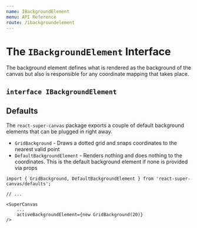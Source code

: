 ```yaml
---
name: IBackgroundElement
menu: API Reference
route: /ibackgroundelement
---
```



# The `IBackgroundElement` Interface

The background element defines what is rendered as the background of the canvas but also is responsible for any coordinate mapping that takes place.

## `interface IBackgroundElement`

<InterfaceDocumentation interfaceMetadata={IBackgroundElementMeta} />

## Defaults

The `react-super-canvas` package exports a couple of default background elements that can be plugged in right away.

* `GridBackground` - Draws a dotted grid and snaps coordinates to the nearest valid point
* `DefaultBackgroundElement` - Renders nothing and does nothing to the coordinates. This is the default background element if none is provided via props

```tsx
import { GridBackground, DefaultBackgroundElement } from 'react-super-canvas/defaults';

// ...

<SuperCanvas
	...
	activeBackgroundElement={new GridBackground(20)}
/>
```


